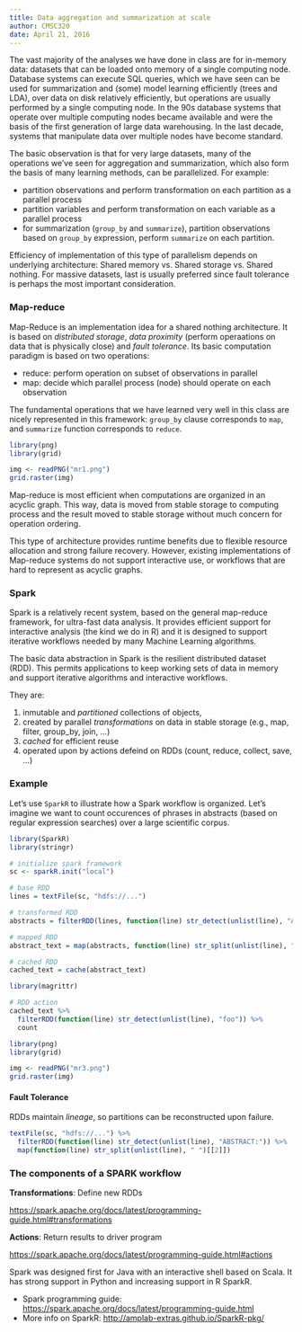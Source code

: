 ```yaml
---
title: Data aggregation and summarization at scale
author: CMSC320
date: April 21, 2016
---
```


The vast majority of the analyses we have done in class are for in-memory data: datasets that can be loaded onto memory of a single computing node. Database systems can execute SQL queries, which we have seen can be used for summarization and (some) model learning efficiently (trees and LDA), over data on disk relatively efficiently, but operations are usually performed by a single computing node. In the 90s database systems that operate over multiple computing nodes became available and were the basis of the first generation of large data warehousing. In the last decade, systems that manipulate data over multiple nodes have become standard. 

The basic observation is that for very large datasets, many of the operations we've seen for aggregation and summarization, which also form the basis of many learning methods, can be parallelized. For example:

- partition observations and perform transformation on each partition as a parallel process
- partition variables and perform transformation on each variable as a parallel process
- for summarization (`group_by` and `summarize`), partition observations based on `group_by` expression, perform `summarize` on each partition.

Efficiency of implementation of this type of parallelism depends on underlying architecture: Shared memory vs. Shared storage vs. Shared nothing. For massive datasets, last is usually preferred since fault tolerance is perhaps the most important consideration.

### Map-reduce

Map-Reduce is an implementation idea for a shared nothing architecture. 
It is based on _distributed storage_, _data proximity_ (perform operaations on data that is physically close) and _fault tolerance_. Its basic computation paradigm is based on two operations:

  - reduce: perform operation on subset of observations in parallel  
  - map: decide which parallel process (node) should operate on each observation
  
The fundamental operations that we have learned very well in this class are nicely represented in this framework: `group_by` clause corresponds to `map`, and  `summarize` function corresponds to `reduce`.

```r
library(png)
library(grid)

img <- readPNG("mr1.png")
grid.raster(img)
```

Map-reduce is most efficient when computations are organized in an acyclic graph.
This way, data is moved from stable storage to computing process and the result moved to stable storage without much concern for operation ordering.

This type of architecture provides runtime benefits due to flexible resource allocation
and strong failure recovery. However, existing implementations of Map-reduce systems do not support interactive use, or workflows that are hard to represent as acyclic graphs.

### Spark

Spark is a relatively recent system, based on the general map-reduce framework, for ultra-fast data analysis. It provides efficient support for interactive analysis (the kind we do in R) and it is designed to support iterative workflows needed by many Machine Learning algorithms.
  
The basic data abstraction in Spark is the resilient distributed dataset (RDD). This permits applications to keep working sets of data in memory and support iterative algorithms and interactive workflows.

They are: 

(1) inmutable and *partitioned* collections of objects,  
(2) created by parallel *transformations* on data in stable storage (e.g., map, filter, group_by, join, ...)  
(3) *cached* for efficient reuse  
(4) operated upon by actions defeind on RDDs (count, reduce, collect, save, ...)

### Example

Let's use `SparkR` to illustrate how a Spark workflow is organized.
Let's imagine we want to count occurences of phrases in abstracts (based on regular expression searches) over a large scientific corpus.

```r
library(SparkR)
library(stringr)

# initialize spark framework
sc <- sparkR.init("local")

# base RDD
lines = textFile(sc, "hdfs://...")

# transformed RDD
abstracts = filterRDD(lines, function(line) str_detect(unlist(line), "ABSTRACT"))

# mapped RDD
abstract_text = map(abstracts, function(line) str_split(unlist(line), " ")[[1]])

# cached RDD
cached_text = cache(abstract_text)

library(magrittr)

# RDD action
cached_text %>% 
  filterRDD(function(line) str_detect(unlist(line), "foo")) %>% 
  count
```

```r
library(png)
library(grid)

img <- readPNG("mr3.png")
grid.raster(img)
```


#### Fault Tolerance

RDDs maintain *lineage*, so partitions can be reconstructed upon failure.

```r
textFile(sc, "hdfs://...") %>%
  filterRDD(function(line) str_detect(unlist(line), "ABSTRACT:")) %>%
  map(function(line) str_split(unlist(line), " ")[[2]])
```

### The components of a SPARK workflow

**Transformations**: Define new RDDs

[https://spark.apache.org/docs/latest/programming-guide.html#transformations](https://spark.apache.org/docs/latest/programming-guide.html#transformations)

**Actions**: Return results to driver program

[https://spark.apache.org/docs/latest/programming-guide.html#actions](https://spark.apache.org/docs/latest/programming-guide.html#actions)

Spark was designed first for Java with an interactive shell based on Scala. 
It has strong support in Python and increasing support in R SparkR.

- Spark programming guide: [https://spark.apache.org/docs/latest/programming-guide.html](https://spark.apache.org/docs/latest/programming-guide.html)
- More info on SparkR: [http://amplab-extras.github.io/SparkR-pkg/](http://amplab-extras.github.io/SparkR-pkg/)

